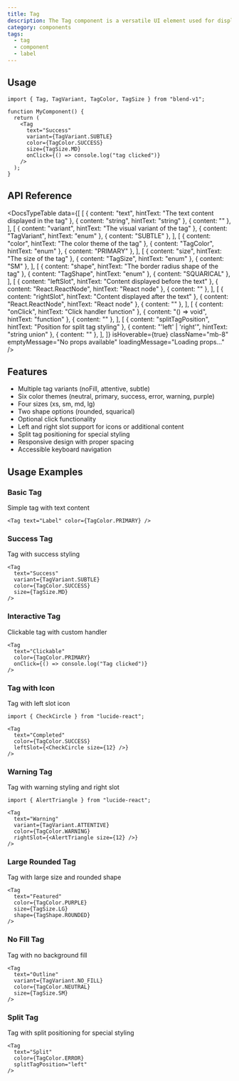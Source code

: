 ```yaml
---
title: Tag
description: The Tag component is a versatile UI element used for displaying labels, categories, and status indicators with multiple variants, colors, and interactive options.
category: components
tags:
  - tag
  - component
  - label
---
```


<TagPreview />


## Usage

```tsx
import { Tag, TagVariant, TagColor, TagSize } from "blend-v1";

function MyComponent() {
  return (
    <Tag
      text="Success"
      variant={TagVariant.SUBTLE}
      color={TagColor.SUCCESS}
      size={TagSize.MD}
      onClick={() => console.log("tag clicked")}
    />
  );
}
```


## API Reference

<DocsTypeTable
  data={[
    [
      { content: "text", hintText: "The text content displayed in the tag" },
      { content: "string", hintText: "string" },
      { content: "" },
    ],
    [
      { content: "variant", hintText: "The visual variant of the tag" },
      { content: "TagVariant", hintText: "enum" },
      { content: "SUBTLE" },
    ],
    [
      { content: "color", hintText: "The color theme of the tag" },
      { content: "TagColor", hintText: "enum" },
      { content: "PRIMARY" },
    ],
    [
      { content: "size", hintText: "The size of the tag" },
      { content: "TagSize", hintText: "enum" },
      { content: "SM" },
    ],
    [
      { content: "shape", hintText: "The border radius shape of the tag" },
      { content: "TagShape", hintText: "enum" },
      { content: "SQUARICAL" },
    ],
    [
      { content: "leftSlot", hintText: "Content displayed before the text" },
      { content: "React.ReactNode", hintText: "React node" },
      { content: "" },
    ],
    [
      { content: "rightSlot", hintText: "Content displayed after the text" },
      { content: "React.ReactNode", hintText: "React node" },
      { content: "" },
    ],
    [
      { content: "onClick", hintText: "Click handler function" },
      { content: "() => void", hintText: "function" },
      { content: "" },
    ],
    [
      { content: "splitTagPosition", hintText: "Position for split tag styling" },
      { content: "'left' | 'right'", hintText: "string union" },
      { content: "" },
    ],
  ]}
  isHoverable={true}
  className="mb-8"
  emptyMessage="No props available"
  loadingMessage="Loading props..."
/>

## Features
- Multiple tag variants (noFill, attentive, subtle)
- Six color themes (neutral, primary, success, error, warning, purple)
- Four sizes (xs, sm, md, lg)
- Two shape options (rounded, squarical)
- Optional click functionality
- Left and right slot support for icons or additional content
- Split tag positioning for special styling
- Responsive design with proper spacing
- Accessible keyboard navigation


## Usage Examples

### Basic Tag
Simple tag with text content

```tsx
<Tag text="Label" color={TagColor.PRIMARY} />
```

### Success Tag
Tag with success styling

```tsx
<Tag 
  text="Success" 
  variant={TagVariant.SUBTLE}
  color={TagColor.SUCCESS}
  size={TagSize.MD}
/>
```

### Interactive Tag
Clickable tag with custom handler

```tsx
<Tag
  text="Clickable"
  color={TagColor.PRIMARY}
  onClick={() => console.log("Tag clicked")}
/>
```

### Tag with Icon
Tag with left slot icon

```tsx
import { CheckCircle } from "lucide-react";

<Tag
  text="Completed"
  color={TagColor.SUCCESS}
  leftSlot={<CheckCircle size={12} />}
/>
```

### Warning Tag
Tag with warning styling and right slot

```tsx
import { AlertTriangle } from "lucide-react";

<Tag
  text="Warning"
  variant={TagVariant.ATTENTIVE}
  color={TagColor.WARNING}
  rightSlot={<AlertTriangle size={12} />}
/>
```

### Large Rounded Tag
Tag with large size and rounded shape

```tsx
<Tag
  text="Featured"
  color={TagColor.PURPLE}
  size={TagSize.LG}
  shape={TagShape.ROUNDED}
/>
```

### No Fill Tag
Tag with no background fill

```tsx
<Tag
  text="Outline"
  variant={TagVariant.NO_FILL}
  color={TagColor.NEUTRAL}
  size={TagSize.SM}
/>
```

### Split Tag
Tag with split positioning for special styling

```tsx
<Tag
  text="Split"
  color={TagColor.ERROR}
  splitTagPosition="left"
/>
```